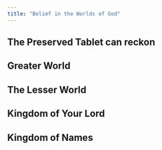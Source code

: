 ```yaml
---
title: "Belief in the Worlds of God"
---
```


## The Preserved Tablet can reckon

## Greater World

## The Lesser World

## Kingdom of Your Lord

## Kingdom of Names
